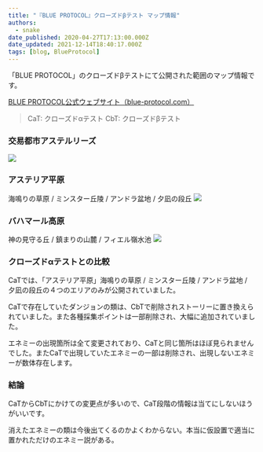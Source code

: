 ```yaml
---
title: "『BLUE PROTOCOL』クローズドβテスト マップ情報"
authors:
  - snake
date_published: 2020-04-27T17:13:00.000Z
date_updated: 2021-12-14T18:40:17.000Z
tags: [blog, BlueProtocol]
---
```


「BLUE PROTOCOL」のクローズドβテストにて公開された範囲のマップ情報です。

[BLUE PROTOCOL公式ウェブサイト（blue-protocol.com）](https://blue-protocol.com/)

> CaT: クローズドαテスト
> CbT: クローズドβテスト

### 交易都市アステルリーズ
![](https://i.imgur.com/eKiBKsi.jpg)

### アステリア平原

海鳴りの草原 / ミンスター丘陵 / アンドラ盆地 / 夕凪の段丘
![](https://i.imgur.com/Vndcdhl.jpg)

### バハマール高原

神の見守る丘 / 鎮まりの山麓 / フィエル嶺水池
![](https://i.imgur.com/lRDej1E.jpg)

### クローズドαテストとの比較

CaTでは、「アステリア平原」海鳴りの草原 / ミンスター丘陵 / アンドラ盆地 / 夕凪の段丘の４つのエリアのみが公開されていました。

CaTで存在していたダンジョンの類は、CbTで削除されストーリーに置き換えられていました。また各種採集ポイントは一部削除され、大幅に追加されていました。

エネミーの出現箇所は全て変更されており、CaTと同じ箇所はほぼ見られませんでした。またCaTで出現していたエネミーの一部は削除され、出現しないエネミーが数体存在します。

### 結論

CaTからCbTにかけての変更点が多いので、CaT段階の情報は当てにしないほうがいいです。

消えたエネミーの類は今後出てくるのかよくわからない。本当に仮設置で適当に置かれただけのエネミー説がある。
